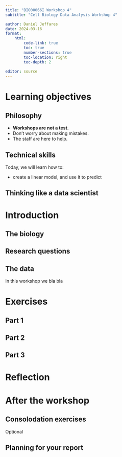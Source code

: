 ```yaml
---
title: "BIO00066I Workshop 4"
subtitle: "Cell Biology Data Analysis Workshop 4"

author: Daniel Jeffares
date: 2024-03-16
format:
    html:
        code-link: true
        toc: true
        number-sections: true
        toc-location: right
        toc-depth: 2
        
editor: source
---
```



# Learning objectives

::: callout-important
## Philosophy

- **Workshops are not a test.** 
- Don't worry about making mistakes. 
- The staff are here to help.
:::

## Technical skills

Today, we will learn how to:
 
- create a linear model, and use it to predict 

## Thinking like a data scientist

# Introduction

## The biology

## Research questions

## The data
In this workshop we bla bla

# Exercises

## Part 1

## Part 2

## Part 3

# Reflection

# After the workshop

## Consolodation exercises

Optional

## Planning for your report
